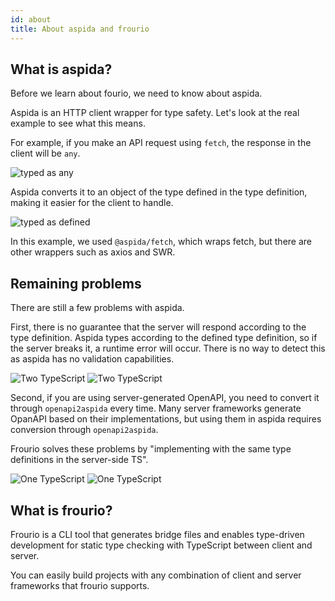```yaml
---
id: about
title: About aspida and frourio
---
```


## What is aspida?

Before we learn about fourio, we need to know about aspida.

Aspida is an HTTP client wrapper for type safety.
Let's look at the real example to see what this means.

For example, if you make an API request using `fetch`, the response in the client will be `any`.

![typed as any](/img/docs/fetch.png)

Aspida converts it to an object of the type defined in the type definition, making it easier for the client to handle.

![typed as defined](/img/docs/aspida.png)

In this example, we used `@aspida/fetch`, which wraps fetch, but there are other wrappers such as axios and SWR.

## Remaining problems

There are still a few problems with aspida.

First, there is no guarantee that the server will respond according to the type definition.
Aspida types according to the defined type definition, so if the server breaks it, a runtime error will occur.
There is no way to detect this as aspida has no validation capabilities.

![Two TypeScript](/img/docs/TwoTS.svg#gh-light-mode-only)
![Two TypeScript](/img/docs/TwoTS-dark.svg#gh-dark-mode-only)

Second, if you are using server-generated OpenAPI, you need to convert it through `openapi2aspida` every time.
Many server frameworks generate OpanAPI based on their implementations, but using them in aspida requires conversion through `openapi2aspida`.

Frourio solves these problems by "implementing with the same type definitions in the server-side TS".

![One TypeScript](/img/docs/OneTS.svg#gh-light-mode-only)
![One TypeScript](/img/docs/OneTS-dark.svg#gh-dark-mode-only)

## What is frourio?

Frourio is a CLI tool that generates bridge files and enables type-driven development for static type checking with TypeScript between client and server.

You can easily build projects with any combination of client and server frameworks that frourio supports.
